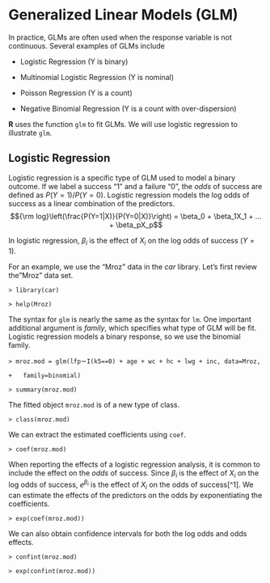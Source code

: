 # Generalized Linear Models (GLM)

In practice, GLMs are often used when the response variable is not
continuous. Several examples of GLMs include

-   Logistic Regression (Y is binary)

-   Multinomial Logistic Regression (Y is nominal)

-   Poisson Regression (Y is a count)

-   Negative Binomial Regression (Y is a count with over-dispersion)

**[R]{.sans-serif}** uses the function `glm` to fit GLMs. We will use
logistic regression to illustrate `glm`.

## Logistic Regression

Logistic regression is a specific type of GLM used to model a binary
outcome. If we label a success "1" and a failure "0", the *odds* of
success are defined as $P(Y=1)/P(Y=0)$. Logistic regression models the
log odds of success as a linear combination of the predictors.
$${\rm log}\left(\frac{P(Y=1|X)}{P(Y=0|X)}\right) =  \beta_0 + \beta_1X_1 + ... + \beta_pX_p$$

In logistic regression, $\beta_i$ is the effect of $X_i$ on the log odds
of success ($Y=1$).

For an example, we use the "Mroz\" data in the *car* library. Let's
first review the "Mroz" data set.

`> library(car)`

`> help(Mroz)`

The syntax for `glm` is nearly the same as the syntax for `lm`. One
important additional argument is *family*, which specifies what type of
GLM will be fit. Logistic regression models a binary response, so we use
the binomial family.

`> mroz.mod = glm(lfp `$\sim$` I(k5==0) + age + wc + hc + lwg + inc, data=Mroz,`

`+   family=binomial)`

`> summary(mroz.mod)`

The fitted object `mroz.mod` is of a new type of class.

`> class(mroz.mod)`

We can extract the estimated coefficients using `coef`.

`> coef(mroz.mod)`

When reporting the effects of a logistic regression analysis, it is
common to include the effect on the *odds* of success. Since $\beta_i$
is the effect of $X_i$ on the log odds of success, $e^{\beta_i}$ is the
effect of $X_i$ on the odds of success[^1]. We can estimate the effects
of the predictors on the odds by exponentiating the coefficients.

`> exp(coef(mroz.mod))`

We can also obtain confidence intervals for both the log odds and odds
effects.

`> confint(mroz.mod)`

`> exp(confint(mroz.mod))`

